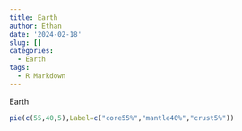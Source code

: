 ```yaml
---
title: Earth
author: Ethan
date: '2024-02-18'
slug: []
categories:
  - Earth
tags:
  - R Markdown
---
```


Earth

```r
pie(c(55,40,5),Label=c("core55%","mantle40%","crust5%"))
```